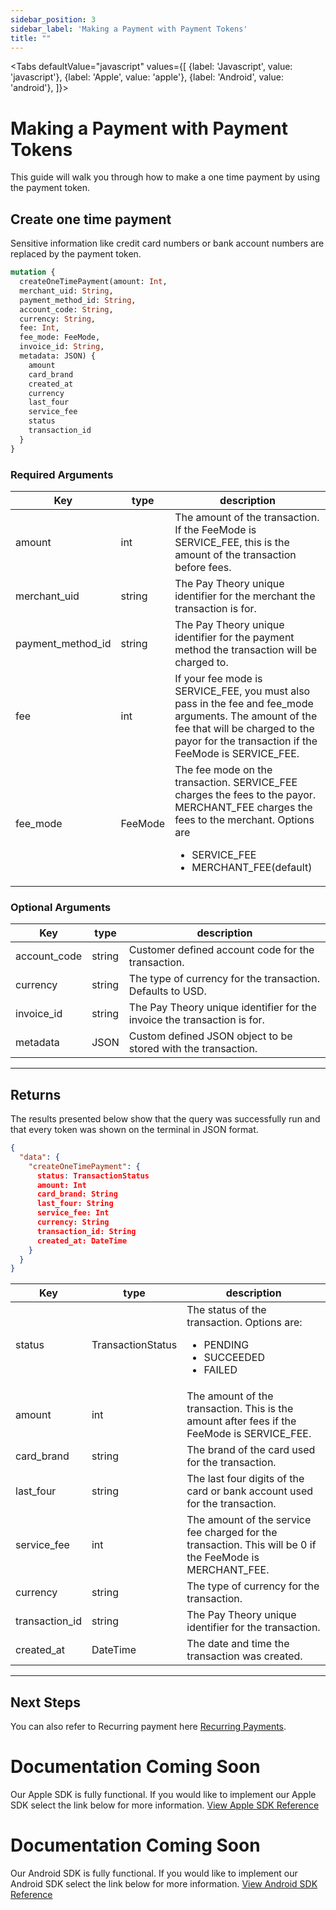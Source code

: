 ```yaml
---
sidebar_position: 3
sidebar_label: 'Making a Payment with Payment Tokens'
title: ""
---
```




<Tabs
  defaultValue="javascript"
  values={[
    {label: 'Javascript', value: 'javascript'},
    {label: 'Apple', value: 'apple'},
    {label: 'Android', value: 'android'},
  ]}>
  <TabItem value="javascript">

# Making a Payment with Payment Tokens
This guide will walk you through how to make a one time payment by using the payment token.

## Create one time payment 
Sensitive information like credit card numbers or bank account numbers are replaced by the payment token.

```graphql
mutation {
  createOneTimePayment(amount: Int, 
  merchant_uid: String, 
  payment_method_id: String, 
  account_code: String, 
  currency: String, 
  fee: Int, 
  fee_mode: FeeMode,
  invoice_id: String, 
  metadata: JSON) {
    amount
    card_brand
    created_at
    currency
    last_four
    service_fee
    status
    transaction_id
  }
}
```

### Required Arguments
|Key                |type         |       description                     |
|-------------------|-------------|---------------------------------------|     
| amount            |int        |The amount of the transaction. If the FeeMode is SERVICE_FEE, this is the amount of the transaction before fees.|
| merchant_uid      |string      |The Pay Theory unique identifier for the merchant the transaction is for.|
| payment_method_id  |string     |The Pay Theory unique identifier for the payment method the transaction will be charged to.|
| fee       |int        |If your fee mode is SERVICE_FEE, you must also pass in the fee and fee_mode arguments. The amount of the fee that will be charged to the payor for the transaction if the FeeMode is SERVICE_FEE.|
| fee_mode  |FeeMode    |The fee mode on the transaction. SERVICE_FEE charges the fees to the payor. MERCHANT_FEE charges the fees to the merchant. Options are<ul><li>SERVICE_FEE</li><li>MERCHANT_FEE(default)</li></ul>|


### Optional Arguments
|Key                 |type             |description                                 |
|---------------------|-----------------|--------------------------------------------|    
| account_code      |string     | Customer defined account code for the transaction.|
| currency          |string     |The type of currency for the transaction. Defaults to USD.|
| invoice_id        |string     | The Pay Theory unique identifier for the invoice the transaction is for.|
| metadata         |JSON        |Custom defined JSON object to be stored with the transaction.|

***

## Returns
The results presented below show that the query was successfully run and that every token was shown on the terminal in JSON format.
``` json
{
  "data": {
    "createOneTimePayment": {
      status: TransactionStatus
      amount: Int
      card_brand: String
      last_four: String
      service_fee: Int
      currency: String
      transaction_id: String
      created_at: DateTime
    }
  }
}
```

|Key                 |type             |description                                 |
|--------------------|-----------------|--------------------------------------------|    
| status             |TransactionStatus|The status of the transaction. Options are:<ul><li>PENDING</li><li>SUCCEEDED</li><li>FAILED</li></ul> |
| amount             |int              |The amount of the transaction. This is the amount after fees if the FeeMode is SERVICE_FEE.|
| card_brand         |string           |The brand of the card used for the transaction.|
| last_four          |string           |The last four digits of the card or bank account used for the transaction.|
| service_fee        |int              |The amount of the service fee charged for the transaction. This will be 0 if the FeeMode is MERCHANT_FEE.|
| currency           |string           |The type of currency for the transaction.|
| transaction_id     |string           |The Pay Theory unique identifier for the transaction.|
| created_at         |DateTime         |The date and time the transaction was created.|

***

## Next Steps
You can also refer to Recurring payment here [Recurring Payments](../../recurring_payments/update_recurring_payments.md).

</TabItem>
  <TabItem value="apple">

# Documentation Coming Soon
Our Apple SDK is fully functional. If you would like to implement our Apple SDK select the link below for more information.
<a href= "../../../sdk/apple/MAIN" class="button button--primary button--md">View Apple SDK Reference</a>

  </TabItem>

  <TabItem value="android">

# Documentation Coming Soon
Our Android SDK is fully functional. If you would like to implement our Android SDK select the link below for more information.
<a href= "../../../sdk/android/MAIN" class="button button--primary button--md">View Android SDK Reference</a>

  </TabItem>

</Tabs>
























